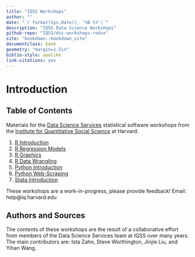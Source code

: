 ```yaml
---
title: "IQSS Workshops"
author: ""
date: "`r format(Sys.Date(), '%B %Y')`"
description: "IQSS Data Science Workshops"
github-repo: "IQSS/dss-workshops-redux"
site: "bookdown::bookdown_site"
documentclass: book
geometry: "margin=1.5in"
biblio-style: apalike
link-citations: yes
---
```


# Introduction {-}

## Table of Contents {-}

Materials for the [Data Science Services](http://dss.iq.harvard.edu) statistical software workshops from the [Institute for Quantitative Social Science](http://iq.harvard.edu) at Harvard.

1. [R Introduction](./Rintro.html)
2. [R Regression Models](./Rmodels.html)
3. [R Graphics](./Rgraphics.html)
4. [R Data Wrangling](./RDataWrangling.html)
5. [Python Introduction](./PythonIntro.html)
6. [Python Web-Scraping](./PythonWebScrape.html)
7. [Stata Introduction](./StataIntro.html)

These workshops are a work-in-progress, please provide feedback! Email: help@iq.harvard.edu

## Authors and Sources {-}

The contents of these workshops are the result of a collaborative effort from members of the Data Science Services team at IQSS over many years. The main contributors are: Ista Zahn, Steve Worthington, Jinjie Liu, and Yihan Wang.
